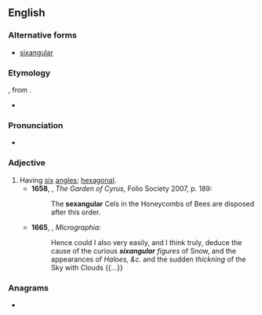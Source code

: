 ==English==

===Alternative forms===
*[[sixangular]]

===Etymology===
{{etyl|LL.|en}} {{m|la|sexangularis}}, from {{m|la|sexangulus}}.
*{{prefix|en|sexa|angular}}

===Pronunciation===
* {{IPA|en|/sɛkˈsæŋɡjʊlə/}}

===Adjective===
{{en-adj|-}}

# Having [[six]] [[angles]]; [[hexagonal]].
#* '''1658''', {{w|Sir Thomas Browne}}, ''The Garden of Cyrus'', Folio Society 2007, p. 189:
#*: The '''sexangular''' Cels in the Honeycombs of Bees are disposed after this order.
#* '''1665''', {{w|Robert Hooke}}, ''Micrographia'':
#*: Hence could I also very easily, and I think truly, deduce the cause of the curious '''''sixangular''' figures'' of Snow, and the appearances of ''Haloes, &c.'' and the sudden ''thickning'' of the Sky with Clouds {{...}}

===Anagrams===
* {{anagrams|en|a=aaeglnrsux|auxlangers}}